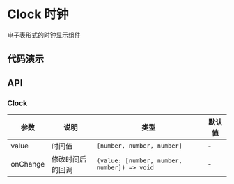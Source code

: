 
# Clock 时钟

电子表形式的时钟显示组件

## 代码演示

<Usage src='/components/clock/basic.tsx' title='基本' description='最简单的用法。' />

## API

### Clock

| 参数     | 说明             | 类型                                        | 默认值 |
| -------- | ---------------- | ------------------------------------------- | ------ |
| value    | 时间值           | `[number, number, number]`                  | -      |
| onChange | 修改时间后的回调 | `(value: [number, number, number]) => void` | -      |
